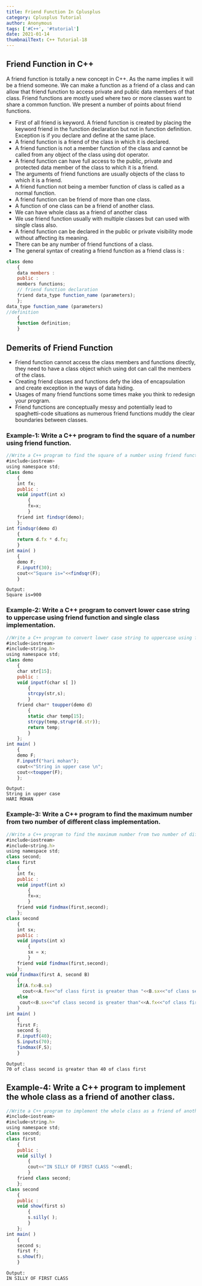```yaml
---
title: Friend Function In Cplusplus
category: Cplusplus Tutorial
author: Anonymous
tags: ['#C++', '#tutorial']
date: 2021-01-14
thumbnailText: C++ Tutorial-18
---
```

## Friend Function in C++
A friend function is totally a new concept in C++. As the name implies it will be a friend someone. We can make a function as a friend of a class and can allow that friend function to access private and public data members of that class. Friend functions are mostly used where two or more classes want to share a common function. We present a number of points about friend functions.

- First of all friend is keyword. A friend function is created by placing the keyword friend in the function declaration but not in function definition. Exception is if you declare and define at the same place.
- A friend function is a friend of the class in which it is declared.
- A friend function is not a member function of the class and cannot be called from any object of the class using dot operator.
- A friend function can have full access to the public, private and protected data member of the class to which it is a friend.
- The arguments of friend functions are usually objects of the class to which it is a friend.
- A friend function not being a member function of class is called as a normal function.
- A friend function can be friend of more than one class.
- A function of one class can be a friend of another class.
- We can have whole class as a friend of another class
- We use friend function usually with multiple classes but can used with single class also.
- A friend function can be declared in the public or private visibility mode without affecting its meaning.
- There can be any number of friend functions of a class.
- The general syntax of creating a friend function as a friend class is :
~~~js
class demo
    {
    data members :
    public :
    members functions;
    // friend function declaration
    friend data_type function_name (parameters);
    };
data_type function_name (parameters)
//definition
    {
    function definition;
    }
~~~

## Demerits of Friend Function
- Friend function cannot access the class members and functions directly, they need to have a class object which using dot can call the members of the class.
- Creating friend classes and functions defy the idea of encapsulation and create exception in the ways of data hiding.
- Usages of many friend functions some times make you think to redesign your program.
- Friend functions are conceptually messy and potentially lead to spaghetti-code situations as numerous friend functions muddy the clear boundaries between classes.

### Example-1: Write a C++ program to find the square of a number using friend function.
~~~js
//Write a C++ program to find the square of a number using friend function.
#include<iostream>
using namespace std;
class demo
    {
    int fx;
    public :
    void inputf(int x)
        {
        fx=x;
        }
    friend int findsqr(demo);
    };
int findsqr(demo d)
    {
    return d.fx * d.fx;
    }
int main( )
    {
    demo F;
    F.inputf(30);
    cout<<"Square is="<<findsqr(F);
    }
~~~
~~~
Output:
Square is=900
~~~
### Example-2: Write a C++ program to convert lower case string to uppercase using friend function and single class implementation.
~~~js
//Write a C++ program to convert lower case string to uppercase using friend function and single class implementation.
#include<iostream>
#include<string.h>
using namespace std;
class demo
    {
    char str[15];
    public :
    void inputf(char s[ ])
        {
        strcpy(str,s);
        }
    friend char* toupper(demo d)
        {
        static char temp[15];
        strcpy(temp,strupr(d.str));
        return temp;
        }
    };
int main( )
    {
    demo F;
    F.inputf("hari mohan");
    cout<<"String in upper case \n";
    cout<<toupper(F);
    };
~~~
~~~
Output:
String in upper case
HARI MOHAN
~~~
### Example-3: Write a C++ program to find the maximum number from two number of different class implementation.
~~~js
//Write a C++ program to find the maximum number from two number of different class implementation.
#include<iostream>
#include<string.h>
using namespace std;
class second;
class first
    {
    int fx;
    public :
    void inputf(int x)
        {
        fx=x;
        }
    friend void findmax(first,second);
    };
class second
    {
    int sx;
    public :
    void inputs(int x)
        {
        sx = x;
        }
    friend void findmax(first,second);
    };
void findmax(first A, second B)
    {
    if(A.fx>B.sx)
      cout<<A.fx<<"of class first is greater than "<<B.sx<<"of class second\n";
    else
     cout<<B.sx<<"of class second is greater than"<<A.fx<<"of class first\n";
    }
int main( )
    {
    first F;
    second S;
    F.inputf(40);
    S.inputs(70);
    findmax(F,S);
    }
~~~
~~~
Output:
70 of class second is greater than 40 of class first
~~~
## Example-4: Write a C++ program to implement the whole class as a friend of another class.
~~~js
//Write a C++ program to implement the whole class as a friend of another class.
#include<iostream>
#include<string.h>
using namespace std;
class second;
class first
    {
    public :
    void silly( )
        {
        cout<<"IN SILLY OF FIRST CLASS "<<endl;
        }
    friend class second;
    };
class second
    {
    public :
    void show(first s)
        {
        s.silly( );
        }
    };
int main( )
    {
    second s;
    first f;
    s.show(f);
    }
~~~
~~~
Output:
IN SILLY OF FIRST CLASS
~~~